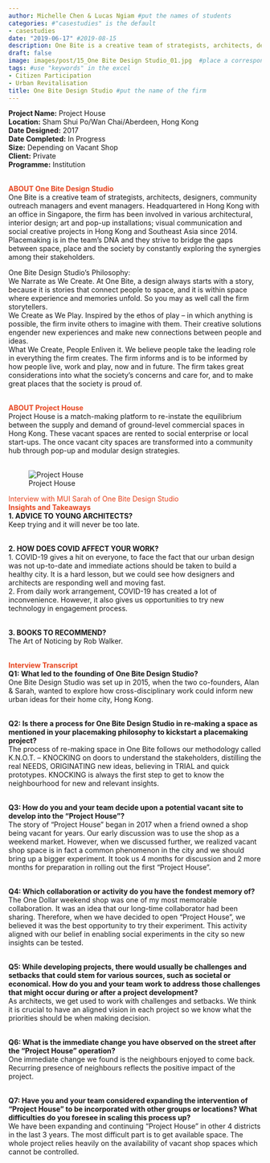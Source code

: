```yaml
---
author: Michelle Chen & Lucas Ngiam #put the names of students
categories: #"casestudies" is the default 
- casestudies
date: "2019-06-17" #2019-08-15
description: One Bite is a creative team of strategists, architects, designers, community outreach managers and event managers.  #brief description about the firm
draft: false
image: images/post/15_One Bite Design Studio_01.jpg  #place a corresponding image in the "images" => "post"
tags: #use "keywords" in the excel
- Citizen Participation
- Urban Revitalisation
title: One Bite Design Studio #put the name of the firm
---
```


__Project Name:__ Project House <br>
__Location:__ Sham Shui Po/Wan Chai/Aberdeen, Hong Kong <br>
__Date Designed:__ 2017<br>
__Date Completed:__ In Progress <br>
__Size:__ Depending on Vacant Shop<br>
__Client:__ Private <br>
__Programme:__ Institution
<br><br>

<span style="color:#E7451F">__ABOUT One Bite Design Studio__</span><br>
One Bite is a creative team of strategists, architects, designers, community outreach managers and event managers. Headquartered in Hong Kong with an office in Singapore, the firm has been involved in various architectural, interior design; art and pop-up installations; visual communication and social creative projects in Hong Kong and Southeast Asia since 2014. Placemaking is in the team's DNA and they strive to bridge the gaps between space, place and the society by constantly exploring the synergies among their stakeholders. <br>

One Bite Design Studio's Philosophy: <br>
We Narrate as We Create. At One Bite, a design always starts with a story, because it is stories that connect people to space, and it is within space where experience and memories unfold. So you may as well call the firm storytellers.<br>
We Create as We Play. Inspired by the ethos of play -- in which anything is possible, the firm invite others to imagine with them. Their creative solutions engender new experiences and make new connections between people and ideas.<br>
What We Create, People Enliven it. We believe people take the leading role in everything the firm creates. The firm informs and is to be informed by how people live, work and play, now and in future. The firm takes great considerations into what the society’s concerns and care for, and to make great places that the society is proud of. <br><br>


<span style="color:#E7451F">__ABOUT Project House__</span><br>
Project House is a match-making platform to re-instate the equilibrium between the supply and demand of ground-level commercial spaces in Hong Kong. These vacant spaces are rented to social enterprise or local start-ups. The once vacant city spaces are transformed into a community hub through pop-up and modular design strategies.<br><br>

<!-- Photo of the project -->

<!-- ![caption: name of the project](https://socialarchi.github.io/images/post/"name of the file") 
example below-->

![Project House](https://socialarchi.github.io/images/post/15_One Bite Design Studio_02.jpg) 

<span style="color:#E7451F">Interview with MUI Sarah of One Bite Design Studio</span><br>
<span style="color:#E7451F">__Insights and Takeaways__</span><br>
__1. ADVICE TO YOUNG ARCHITECTS?__<br>
Keep trying and it will never be too late. <br><br>

__2. HOW DOES COVID AFFECT YOUR WORK?__<br>
1. COVID-19 gives a hit on everyone, to face the fact that our urban design was not up-to-date and immediate actions should be taken to build a healthy city. It is a hard lesson, but we could see how designers and architects are responding well and moving fast.<br>
2. From daily work arrangement, COVID-19 has created a lot of inconvenience. However, it also gives us opportunities to try new technology in engagement process. <br><br>

__3. BOOKS TO RECOMMEND?__<br>
The Art of Noticing by Rob Walker. <br><br>

<span style="color:#E7451F">__Interview Transcript__</span><br>
__Q1: What led to the founding of One Bite Design Studio?__<br>
One Bite Design Studio was set up in 2015, when the two co-founders, Alan & Sarah, wanted to explore how cross-disciplinary work could inform new urban ideas for their home city, Hong Kong. <br><br>

__Q2: Is there a process for One Bite Design Studio in re-making a space as mentioned in your placemaking philosophy to kickstart a placemaking project?__<br>
The process of re-making space in One Bite follows our methodology called K.N.O.T. – KNOCKING on doors to understand the stakeholders, distilling the real NEEDS, ORIGINATING new ideas, believing in TRIAL and quick prototypes. KNOCKING is always the first step to get to know the neighbourhood for new and relevant insights. <br><br>

__Q3: How do you and your team decide upon a potential vacant site to develop into the “Project House”?__<br>
The story of “Project House” began in 2017 when a friend owned a shop being vacant for years. Our early discussion was to use the shop as a weekend market. However, when we discussed further, we realized vacant shop space is in fact a common phenomenon in the city and we should bring up a bigger experiment. It took us 4 months for discussion and 2 more months for preparation in rolling out the first “Project House”.<br><br>

__Q4: Which collaboration or activity do you have the fondest memory of?__<br>
The One Dollar weekend shop was one of my most memorable collaboration. It was an idea that our long-time collaborator had been sharing. Therefore, when we have decided to open “Project House”, we believed it was the best opportunity to try their experiment. This activity aligned with our belief in enabling social experiments in the city so new insights can be tested. <br><br>

__Q5: While developing projects, there would usually be challenges and setbacks that could stem for various sources, such as societal or economical. How do you and your team work to address those challenges that might occur during or after a project development?__<br>
As architects, we get used to work with challenges and setbacks. We think it is crucial to have an aligned vision in each project so we know what the priorities should be when making decision. <br><br>

__Q6: What is the immediate change you have observed on the street after the “Project House” operation?__<br>
One immediate change we found is the neighbours enjoyed to come back. Recurring presence of neighbours reflects the positive impact of the project. <br><br>

__Q7: Have you and your team considered expanding the intervention of “Project House” to be incorporated with other groups or locations? What difficulties do you foresee in scaling this process up?__<br>
We have been expanding and continuing “Project House” in other 4 districts in the last 3 years. The most difficult part is to get available space. The whole project relies heavily on the availability of vacant shop spaces which cannot be controlled. <br><br>
